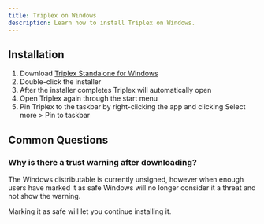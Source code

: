 ```yaml
---
title: Triplex on Windows
description: Learn how to install Triplex on Windows.
---
```


## Installation

1. Download [Triplex Standalone for Windows](/download)
1. Double-click the installer
1. After the installer completes Triplex will automatically open
1. Open Triplex again through the start menu
1. Pin Triplex to the taskbar by right-clicking the app and clicking Select more > Pin to taskbar

## Common Questions

### Why is there a trust warning after downloading?

The Windows distributable is currently unsigned, however when enough users have marked it as safe Windows will no longer consider it a threat and not show the warning.

Marking it as safe will let you continue installing it.
